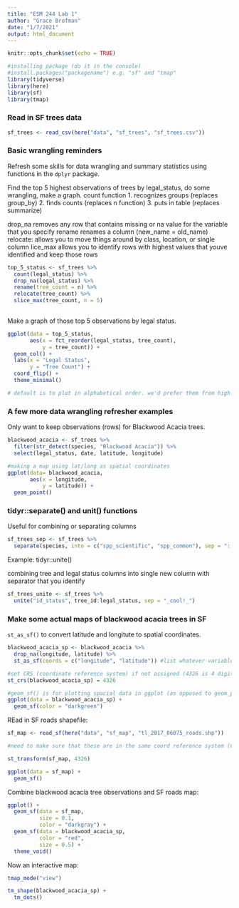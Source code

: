 ```yaml
---
title: "ESM 244 Lab 1"
author: "Grace Brofman"
date: "1/7/2021"
output: html_document
---
```


```r
knitr::opts_chunk$set(echo = TRUE)

#installing package (do it in the console)
#install.packages("packagename") e.g. "sf" and "tmap"
library(tidyverse)
library(here)
library(sf)
library(tmap)

```

### Read in SF trees data

```r
sf_trees <- read_csv(here("data", "sf_trees", "sf_trees.csv"))

```

### Basic wrangling reminders

Refresh some skills for data wrangling and summary statistics using functions in the `dplyr` package.

Find the top 5 highest observations of trees by legal_status, do some wrangling, make a graph.
count function
1. recognizes groups (replaces group_by)
2. finds counts (replaces n function)
3. puts in table (replaces summarize)

drop_na removes any row that contains missing or na value for the variable that you specify
rename renames a column (new_name = old_name)
relocate: allows you to move things around by class, location, or single column
lice_max allows you to identify rows with highest values that youve identified and keep those rows
```r
top_5_status <- sf_trees %>% 
  count(legal_status) %>% 
  drop_na(legal_status) %>% 
  rename(tree_count = n) %>% 
  relocate(tree_count) %>% 
  slice_max(tree_count, n = 5)
  

```

Make a graph of those top 5 observations by legal status.
```r
ggplot(data = top_5_status,
       aes(x = fct_reorder(legal_status, tree_count),
           y = tree_count)) +
  geom_col() +
  labs(x = "Legal Status",
       y = "Tree Count") +
  coord_flip() +
  theme_minimal()

# default is to plot in alphabetical order. we'd prefer them from high to low. change legal status to a factor that is associated with tree count

```

### A few more data wrangling refresher examples

Only want to keep observations (rows) for Blackwood Acacia trees.

```r
blackwood_acacia <- sf_trees %>% 
  filter(str_detect(species, "Blackwood Acacia")) %>% 
  select(legal_status, date, latitude, longitude) 

#making a map using lat/long as spatial coordinates
ggplot(data= blackwood_acacia,
       aes(x = longitude,
           y = latitude)) +
  geom_point()


```

### tidyr::separate() and unit() functions

Useful for combining or separating columns

```r
sf_trees_sep <- sf_trees %>% 
  separate(species, into = c("spp_scientific", "spp_common"), sep = "::")

```

Example: tidyr::unite()

combining tree and legal status columns into single new column with separator that you identify
```r
sf_trees_unite <- sf_trees %>% 
  unite("id_status", tree_id:legal_status, sep = "_cool!_")
```

### Make some actual maps of blackwood acacia trees in SF

`st_as_sf()` to convert latitude and longitute to spatial coordinates.

```r
blackwood_acacia_sp <- blackwood_acacia %>% 
  drop_na(longitude, latitude) %>% 
  st_as_sf(coords = c("longitude", "latitude")) #list whatever variable names store long/lat

#set CRS (coordinate reference system) if not assigned (4326 is 4 digit code that is common)
st_crs(blackwood_acacia_sp) = 4326

#geom_sf() is for plotting spacial data in ggplot (as opposed to geom_point())
ggplot(data = blackwood_acacia_sp) +
  geom_sf(color = "darkgreen")

```

REad in SF roads shapefile:
```r
sf_map <- read_sf(here("data", "sf_map", "tl_2017_06075_roads.shp"))

#need to make sure that these are in the same coord reference system (CRS). in this case there's an exitins crs so we need to use st_transform()

st_transform(sf_map, 4326)

ggplot(data = sf_map) +
  geom_sf()

```

Combine blackwood acacia tree observations and SF roads map:

```r
ggplot() +
  geom_sf(data = sf_map, 
          size = 0.1,
          color = "darkgray") +
  geom_sf(data = blackwood_acacia_sp, 
          color = "red",
          size = 0.5) +
  theme_void()
```

Now an interactive map:
```r
tmap_mode("view")

tm_shape(blackwood_acacia_sp) +
  tm_dots()

```

